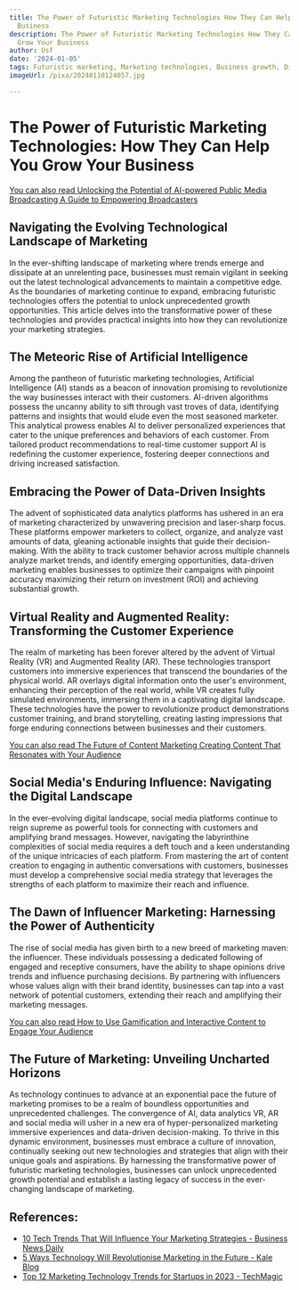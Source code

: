 ```yaml
---
title: The Power of Futuristic Marketing Technologies How They Can Help You Grow Your
  Business
description: The Power of Futuristic Marketing Technologies How They Can Help You
  Grow Your Business
author: Usf
date: '2024-01-05'
tags: Futuristic marketing, Marketing technologies, Business growth, Digital transformation
imageUrl: /pixa/20240118124057.jpg

---
```

# The Power of Futuristic Marketing Technologies: How They  Can Help You Grow Your  Business

[You can also read Unlocking the Potential of AI-powered Public Media Broadcasting A Guide to Empowering Broadcasters](Unlocking%20the%20Potential%20of%20AI-powered%20Public%20Media%20Broadcasting%20A%20Guide%20to%20Empowering%20Broadcasters)


## Navigating the Evolving Technological Landscape of  Marketing

In the ever-shifting landscape  of marketing where trends emerge and dissipate at an unrelenting pace, businesses must remain vigilant in seeking out the latest technological advancements to maintain a competitive edge. As the boundaries of marketing continue to expand, embracing  futuristic technologies offers the  potential to  unlock unprecedented growth opportunities.  This article delves into the transformative power  of these technologies and provides practical insights into  how they can  revolutionize your marketing strategies.

## The Meteoric Rise of Artificial Intelligence

Among the pantheon of futuristic marketing technologies, Artificial Intelligence (AI) stands as a beacon  of innovation promising to revolutionize the way businesses interact  with their customers. AI-driven algorithms possess the uncanny  ability to sift  through  vast troves of data, identifying patterns and insights that would elude even the most seasoned  marketer. This analytical prowess enables AI to deliver personalized experiences that cater to the unique preferences and  behaviors of each customer.  From tailored product recommendations to real-time  customer support AI is redefining the customer experience, fostering deeper connections and driving increased satisfaction.

## Embracing the Power of Data-Driven Insights

The advent  of sophisticated data analytics platforms has  ushered in an era of marketing characterized by  unwavering precision and laser-sharp focus. These  platforms empower marketers to collect, organize, and analyze vast amounts of data, gleaning actionable  insights that guide their  decision-making. With the ability to  track customer behavior  across  multiple channels analyze market trends, and identify emerging opportunities, data-driven marketing enables businesses to optimize their campaigns with pinpoint accuracy maximizing their return on investment (ROI) and achieving substantial  growth.

## Virtual Reality and Augmented Reality: Transforming the Customer Experience

The realm of marketing has been forever altered by the advent of Virtual Reality (VR) and  Augmented Reality (AR). These  technologies  transport customers into immersive experiences that transcend the boundaries of the physical  world. AR overlays digital information  onto the user's environment, enhancing  their perception of the real world, while VR creates fully simulated environments, immersing them in a captivating digital landscape. These technologies have the power to revolutionize product demonstrations customer training, and brand storytelling, creating  lasting impressions that forge enduring connections between  businesses and their customers.

[You can also read The Future of Content Marketing Creating Content That Resonates with Your Audience](The%20Future%20of%20Content%20Marketing%20Creating%20Content%20That%20Resonates%20with%20Your%20Audience)


## Social Media's Enduring Influence: Navigating the Digital Landscape

In the  ever-evolving digital landscape, social media platforms continue to  reign supreme  as powerful tools for connecting with customers and amplifying brand messages. However, navigating the labyrinthine complexities of social media  requires a  deft touch and  a keen understanding of the unique intricacies of each platform. From mastering the art of  content creation to engaging in authentic conversations with customers, businesses must develop a comprehensive social media strategy that leverages  the strengths of each platform to maximize  their reach and influence.

## The Dawn of Influencer Marketing: Harnessing the Power of Authenticity

The rise of  social media has given birth to a  new breed  of marketing maven:  the influencer. These individuals possessing a dedicated  following of engaged and receptive consumers, have the ability to shape  opinions  drive trends and influence purchasing decisions. By partnering with influencers whose values align with their  brand identity, businesses can tap into a vast network of potential customers, extending their reach and amplifying their marketing  messages.

[You can also read How to Use Gamification and Interactive Content to Engage Your Audience](How%20to%20Use%20Gamification%20and%20Interactive%20Content%20to%20Engage%20Your%20Audience)


## The Future of Marketing: Unveiling Uncharted Horizons

As technology continues to advance at an exponential pace the future  of  marketing  promises to be a realm  of boundless opportunities and unprecedented challenges. The convergence of AI, data analytics VR, AR and social media will usher in a new era of hyper-personalized marketing immersive experiences and data-driven decision-making. To  thrive in this dynamic environment, businesses must  embrace  a culture of  innovation, continually seeking out new technologies and strategies that align  with their unique goals and  aspirations. By harnessing the transformative power of futuristic marketing technologies, businesses  can unlock unprecedented growth  potential and  establish a lasting legacy of success in the ever-changing landscape of marketing.

## References:
- [10 Tech Trends That Will Influence Your Marketing Strategies - Business News Daily](https://www.businessnewsdaily.com/8564-future-of-marketing.html)
- [5 Ways Technology Will Revolutionise Marketing in the Future - Kale Blog](https://blog.kale.bismart.com/en/5-ways-technology-will-revolutionise-marketing-in-the-future)
- [Top 12 Marketing Technology Trends for Startups in 2023 - TechMagic](https://www.techmagic.co/blog/top-marketing-technology-trends/)

